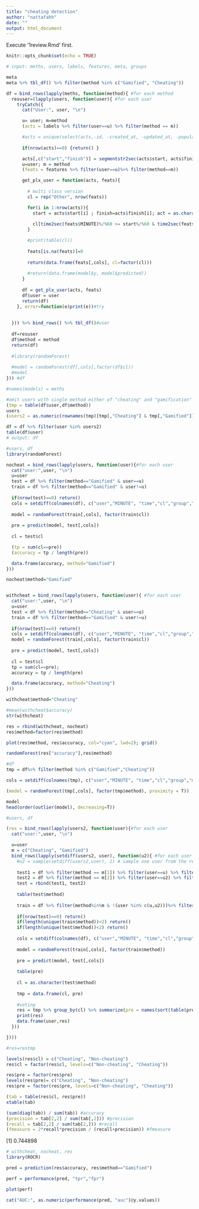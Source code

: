 ```yaml
---
title: "cheating detection"
author: "nattafahh"
date: ""
output: html_document
---
```


Execute '1review.Rmd' first.

```r
knitr::opts_chunk$set(echo = TRUE)
```


```r
# input: meths, users, labels, features, meta, groups

meta
meta %>% tbl_df() %>% filter(method %in% c("Gamified", "Cheating"))

df = bind_rows(lapply(meths, function(method){ #for each method
  resuser=(lapply(users, function(user){ #for each user
    tryCatch({
      cat("User:", user, "\n")

      u= user; m=method
      (acts = labels %>% filter(user==u) %>% filter(method == m))

      #acts = unique(select(acts,-id, -created_at, -updated_at, -population, -memo, act=acttype)
      
      if(nrow(acts)==0) {return() }

      acts[,c("start","finish")] = segmentstr2sec(acts$start, acts$finish)
      u=user; m = method
      (feats = features %>% filter(user==u)%>% filter(method==m)) 

      get_plx_user = function(acts, feats){
        
        # multi class version
        cl = rep("Other", nrow(feats))

        for(i in 1:nrow(acts)){
          start = acts$start[i] ; finish=acts$finish[i]; act = as.character(acts$acttype[i])
          
          cl[time2sec(feats$MINUTE)%/%60 >= start%/%60 & time2sec(feats$MINUTE)%/%60 <= finish%/%60] = act 
        }

        #print(table(cl))
      
        feats[is.na(feats)]=0
        
        return(data.frame(feats[,cols], cl=factor(cl)))
        
        #return(data.frame(model$y, model$predicted))
      }
      
      df = get_plx_user(acts, feats)
      df$user = user
      return(df)
    }, error=function(e)print(e))#try
    
    
  })) %>% bind_rows() %>% tbl_df()#user
  
  df=resuser
  df$method = method
  return(df)
  
  #library(randomForest)
  
  #model = randomForest(df[,cols],factor(df$cl))
  #model
})) #df

#names(models) = meths

#omit users with single method either of "cheating" and "gamification"
(tmp = table(df$user,df$method))
users
(users2 = as.numeric(rownames(tmp)[tmp[,"Cheating"] & tmp[,"Gamified"]])) # only the user

df = df %>% filter(user %in% users2) 
table(df$user)
# output: df
```

```r

#users, df
library(randomForest)

nocheat = bind_rows(lapply(users, function(user){#for each user
  cat("user:",user, "\n")
  u=user
  test = df %>% filter(method=="Gamified" & user==u)
  train = df %>% filter(method=="Gamified" & user!=u)
  
  if(nrow(test)==0) return()
  cols = setdiff(colnames(df), c("user","MINUTE", "time","cl","group","method"))
  
  model = randomForest(train[,cols], factor(train$cl))
  
  pre = predict(model, test[,cols])  
  
  cl = test$cl

  (tp = sum(cl==pre))
  (accuracy = tp / length(pre))

  data.frame(accuracy, method="Gamified")
}))

nocheat$method="Gamified"


withcheat = bind_rows(lapply(users, function(user){ #for each user
  cat("user:",user, "\n")
  u=user
  test = df %>% filter(method=="Cheating" & user==u)
  train = df %>% filter(method=="Gamified" & user!=u)
  
  if(nrow(test)==0) return()
  cols = setdiff(colnames(df), c("user","MINUTE", "time","cl","group","method"))        
  model = randomForest(train[,cols], factor(train$cl))
  
  pre = predict(model, test[,cols])  
  
  cl = test$cl
  tp = sum(cl==pre); 
  accuracy = tp / length(pre)

  data.frame(accuracy, method="Cheating")
}))

withcheat$method="Cheating"

#mean(withcheat$accuracy)
str(withcheat)

res = rbind(withcheat, nocheat)
res$method=factor(res$method)

plot(res$method, res$accuracy, col="cyan", lwd=2); grid()

randomForest(res["accuracy"],res$method)
```


```r
#df
tmp = df%>% filter(method %in% c("Gamified","Cheating"))

cols = setdiff(colnames(tmp), c("user","MINUTE", "time","cl","group","method"))       

(model = randomForest(tmp[,cols], factor(tmp$method), proximity = T))

model
head(order(outlier(model), decreasing=T))
```


```r
#users, df

(res = bind_rows(lapply(users2, function(user){#for each user
  cat("user:",user, "\n")

  u=user
  m = c("Cheating", "Gamified")
  bind_rows(lapply(setdiff(users2, user), function(u2){ #for each user other than user:u
    #u2 = sample(setdiff(users2,user), 1) # sample one user from the rest
    
    test1 = df %>% filter(method == m[1]) %>% filter(user==u) %>% filter(cl!="Other")
    test2 = df %>% filter(method == m[2]) %>% filter(user==u2) %>% filter(cl!="Other")
    test = rbind(test1, test2)
    
    table(test$method)
    
    train = df %>% filter(method%in%m & !(user %in% c(u,u2)))%>% filter(cl!="Other") # other than u and u2
    
    if(nrow(test)==0) return()
    if(length(unique(train$method))<2) return()
    if(length(unique(test$method))<2) return()
    
    cols = setdiff(colnames(df), c("user","MINUTE", "time","cl","group","method"))
    
    model = randomForest(train[,cols], factor(train$method))
    
    pre = predict(model, test[,cols])
    
    table(pre)
    
    cl = as.character(test$method)
    
    tmp = data.frame(cl, pre)
    
    #voting  
    res = tmp %>% group_by(cl) %>% summarize(pre = names(sort(table(pre),dec=T))[1])
    print(res)
    data.frame(user,res)
  }))

})))

#res=restmp

levels(res$cl) = c("Cheating", "Non-cheating")
res$cl = factor(res$cl, levels=c("Non-cheating", "Cheating"))

res$pre = factor(res$pre)
levels(res$pre)= c("Cheating", "Non-cheating")
res$pre = factor(res$pre, levels=c("Non-cheating", "Cheating"))

(tab = table(res$cl, res$pre))
xtable(tab)

(sum(diag(tab)) / sum(tab)) #accuracy
(precision = tab[2,2] / sum(tab[,2])) #precision
(recall = tab[2,2] / sum(tab[2,])) #recall
(fmeasure = 2*recall*precision / (recall+precision)) #fmeasure
```

[1] 0.744898

```r
# withcheat, nocheat, res
library(ROCR)

pred = prediction(res$accuracy, res$method=="Gamified")

perf = performance(pred, "tpr","fpr")

plot(perf)

cat("AUC:", as.numeric(performance(pred, "auc")@y.values))
```
